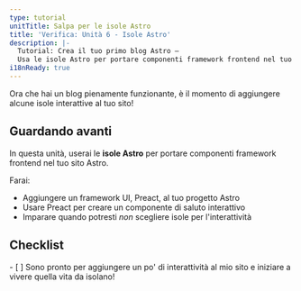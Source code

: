 ```yaml
---
type: tutorial
unitTitle: Salpa per le isole Astro
title: 'Verifica: Unità 6 - Isole Astro'
description: |-
  Tutorial: Crea il tuo primo blog Astro —
  Usa le isole Astro per portare componenti framework frontend nel tuo sito Astro
i18nReady: true
---
```



Ora che hai un blog pienamente funzionante, è il momento di aggiungere alcune isole interattive al tuo sito!

## Guardando avanti

In questa unità, userai le **isole Astro** per portare componenti framework frontend nel tuo sito Astro.

Farai:
- Aggiungere un framework UI, Preact, al tuo progetto Astro
- Usare Preact per creare un componente di saluto interattivo
- Imparare quando potresti _non_ scegliere isole per l'interattività


<Box icon="check-list">

## Checklist

<Checklist>
- [ ] Sono pronto per aggiungere un po' di interattività al mio sito e iniziare a vivere quella vita da isolano!
</Checklist>
</Box>
